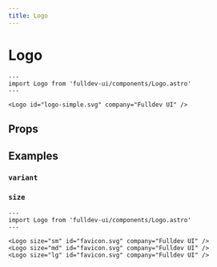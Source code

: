 ```yaml
---
title: Logo
---
```


# Logo


```astro live
---
import Logo from 'fulldev-ui/components/Logo.astro'
---

<Logo id="logo-simple.svg" company="Fulldev UI" />
```

## Props

<PropsTable />

## Examples

### `variant`

### `size`

```astro live
---
import Logo from 'fulldev-ui/components/Logo.astro'
---

<Logo size="sm" id="favicon.svg" company="Fulldev UI" />
<Logo size="md" id="favicon.svg" company="Fulldev UI" />
<Logo size="lg" id="favicon.svg" company="Fulldev UI" />
```
